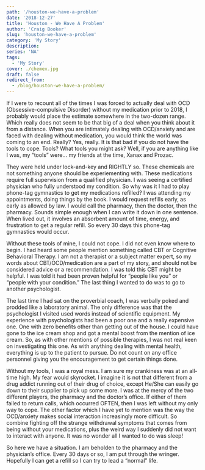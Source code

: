 ```yaml
---
path: '/houston-we-have-a-problem'
date: '2018-12-27'
title: 'Houston - We Have A Problem'
author: 'Craig Booker'
slug: 'houston-we-have-a-problem'
category: 'My Story'
description:
series: 'NA'
tags:
  - 'My Story'
cover: ./chemex.jpg
draft: false
redirect_from:
  - /blog/houston-we-have-a-problem/
---
```


If I were to recount all of the times I was forced to actually deal with OCD (Obsessive-compulsive Disorder) without my medication prior to 2018, I probably would place the estimate somewhere in the two-dozen range. Which really does not seem to be that big of a deal when you think about it from a distance. When you are intimately dealing with OCD/anxiety and are faced with dealing without medication, you would think the world was coming to an end. Really? Yes, really. It is that bad if you do not have the tools to cope. Tools? What tools you might ask? Well, if you are anything like I was, my “tools” were… my friends at the time, Xanax and Prozac.

They were held under lock-and-key and RIGHTLY so. These chemicals are not something anyone should be experiementing with. These medications require full supervision from a qualified physician. I was seeing a certified physician who fully understood my condition. So why was it I had to play phone-tag gymnastics to get my medications refilled? I was attending my appointments, doing things by the book. I would request refills early, as early as allowed by law. I would call the pharmacy, then the doctor, then the pharmacy. Sounds simple enough when I can write it down in one sentence. When lived out, it involves an absorbent amount of time, energy, and frustration to get a regular refill. So every 30 days this phone-tag gymnastics would occur.

Without these tools of mine, I could not cope. I did not even know where to begin. I had heard some people mention something called CBT or Cognitive Behavioral Therapy. I am not a therapist or a subject matter expert, so my words about CBT/OCD/medication are a part of my story, and should not be considered advice or a recommendation. I was told this CBT might be helpful. I was told it had been proven helpful for “people like you” or “people with your condition.” The last thing I wanted to do was to go to another psychologist.

The last time I had sat on the proverbial coach, I was verbally poked and prodded like a laboratory animal. The only difference was that the psychologist I visited used words instead of scientific equipment. My experience with psychologists had been a poor one and a really expensive one. One with zero benefits other than getting out of the house. I could have gone to the ice cream shop and got a mental boost from the mention of ice cream. So, as with other mentions of possible therapies, I was not real keen on investigating this one. As with anything dealing with mental health, everything is up to the patient to pursue. Do not count on any office personnel giving you the encouragement to get certain things done.

Without my tools, I was a royal mess. I am sure my crankiness was at an all-time high. My fear would skyrocket. I imagine it is not that different from a drug addict running out of their drug of choice, except He/She can easily go down to their supplier to pick up some more. I was at the mercy of the two different players, the pharmacy and the doctor’s office. If either of them failed to return calls, which occurred OFTEN, then I was left without my only way to cope. The other factor which I have yet to mention was the way the OCD/anxiety makes social interaction increasingly more difficult. So combine fighting off the strange withdrawal symptoms that comes from being without your medications, plus the weird way I suddenly did not want to interact with anyone. It was no wonder all I wanted to do was sleep!

So here we have a situation. I am beholden to the pharmacy and the physician’s office. Every 30 days or so, I am put through the wringer. Hopefully I can get a refill so I can try to lead a “normal” life.
